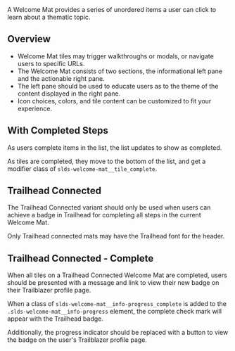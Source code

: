 
<div className="doc lead">
  A Welcome Mat provides a series of unordered items a user can click to learn about a thematic topic.
</div>

<Example title="Welcome Mat Base">
  <CodeView>
    <WelcomeMat />
  </CodeView>
</Example>

## Overview

* Welcome Mat tiles may trigger walkthroughs or modals, or navigate users to specific URLs.
* The Welcome Mat consists of two sections, the informational left pane and the actionable right pane.
* The left pane should be used to educate users as to the theme of the content displayed in the right pane.
* Icon choices, colors, and tile content can be customized to fit your experience.

## With Completed Steps

As users complete items in the list, the list updates to show as completed.

As tiles are completed, they move to the bottom of the list, and get a modifier class of `slds-welcome-mat__tile_complete`.

<Example title="Welcome Mat Partially Completed Steps">
  <CodeView>
    <WelcomeMat complete={2} />
  </CodeView>
</Example>

## Trailhead Connected

The Trailhead Connected variant should only be used when users can achieve a badge in Trailhead for completing all steps in the current Welcome Mat.

Only Trailhead connected mats may have the Trailhead font for the header.

<Example title="Welcome Mat Trailhead">
  <CodeView>
    <WelcomeMat trailhead complete={1} />
  </CodeView>
</Example>

## Trailhead Connected - Complete

When all tiles on a Trailhead Connected Welcome Mat are completed, users should be presented with a message and link to view their new badge on their Trailblazer profile page.

When a class of `slds-welcome-mat__info-progress_complete` is added to the `.slds-welcome-mat__info-progress` element, the complete check mark will appear with the Trailhead badge.

Additionally, the progress indicator should be replaced with a button to view the badge on the user's Trailblazer profile page.

<Example title="Welcome Mat Trailhead Complete">
  <CodeView>
    <WelcomeMat trailhead complete={5} />
  </CodeView>
</Example>
